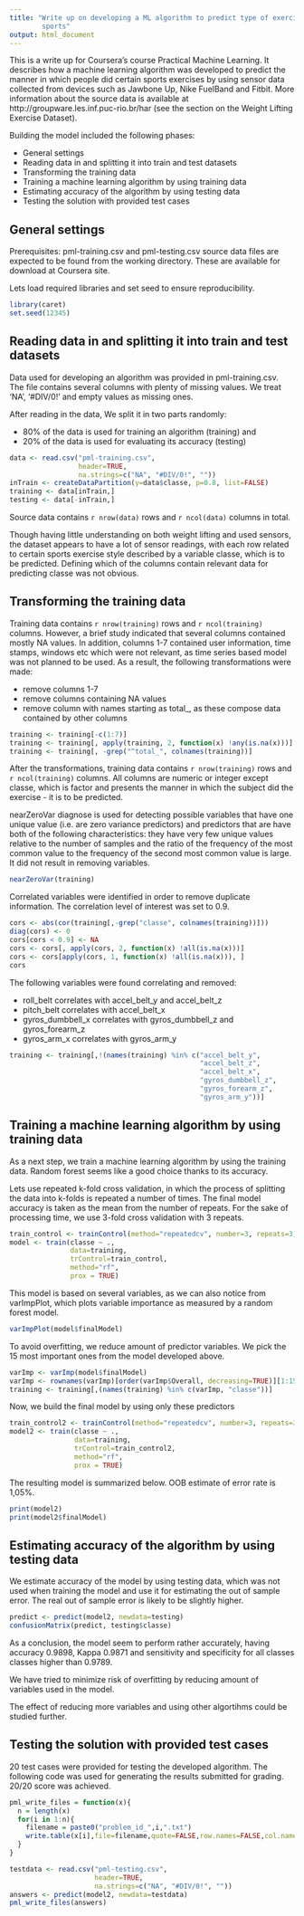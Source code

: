 ```yaml
---
title: "Write up on developing a ML algorithm to predict type of exercised 
        sports"
output: html_document
---
```


This is a write up for Coursera's course Practical Machine Learning. It 
describes how a machine learning algorithm was developed to predict the 
manner in which people did certain sports exercises by using sensor 
data collected from devices such as Jawbone Up, Nike FuelBand and 
Fitbit. More information about the source data is available at 
http://groupware.les.inf.puc-rio.br/har (see the section on the 
Weight Lifting Exercise Dataset). 

Building the model included the following phases:

- General settings
- Reading data in and splitting it into train and test datasets
- Transforming the training data
- Training a machine learning algorithm by using training data
- Estimating accuracy of the algorithm by using testing data
- Testing the solution with provided test cases


## General settings

Prerequisites: pml-training.csv and pml-testing.csv source data files 
are expected to be found from the working directory. These are available
for download at Coursera site.

Lets load required libraries and set seed to ensure reproducibility.

```r
library(caret)
set.seed(12345)
```


## Reading data in and splitting it into train and test datasets

Data used for developing an algorithm was provided in 
pml-training.csv. The file contains several columns 
with plenty of missing values. We treat 'NA', '#DIV/0!' 
and empty values as missing ones. 

After reading in the data, We split it in two parts randomly:

- 80% of the data is used for training an algorithm (training) and 
- 20% of the data is used for evaluating its accuracy (testing)

```r
data <- read.csv("pml-training.csv", 
                 header=TRUE, 
                 na.strings=c("NA", "#DIV/0!", ""))
inTrain <- createDataPartition(y=data$classe, p=0.8, list=FALSE)
training <- data[inTrain,]
testing <- data[-inTrain,]
```

Source data contains `r nrow(data)` rows and `r ncol(data)` columns in total.

Though having little understanding on both weight lifting and used sensors, the
dataset appears to have a lot of sensor readings, with each row related to
certain sports exercise style described by a variable classe, which is 
to be predicted. Defining which of the columns contain relevant data for 
predicting classe was not obvious. 


## Transforming the training data

Training data contains `r nrow(training)` rows and `r ncol(training)` columns. 
However, a brief study indicated that several columns contained mostly NA 
values. In addition, columns 1-7 contained user information, time stamps, 
windows etc which were not relevant, as time series based model was not 
planned to be used. As a result, the following transformations were made:

- remove columns 1-7
- remove columns containing NA values
- remove column with names starting as total_, as these compose data 
  contained by other columns

```r
training <- training[-c(1:7)]
training <- training[, apply(training, 2, function(x) !any(is.na(x)))] 
training <- training[, -grep("^total_", colnames(training))]
```

After the transformations, training data contains `r nrow(training)` rows 
and `r ncol(training)` columns. All columns are numeric or integer except 
classe, which is factor and presents the manner in which the subject did 
the exercise - it is to be predicted.

nearZeroVar diagnose is used for detecting possible variables that have 
one unique value (i.e. are zero variance predictors) and predictors that 
are have both of the following characteristics: they have very few unique 
values relative to the number of samples and the ratio of the frequency 
of the most common value to the frequency of the second most common value 
is large. It did not result in removing variables.

```r
nearZeroVar(training)
```

Correlated variables were identified in order to remove duplicate 
information. The correlation level of interest was set to 0.9.

```r
cors <- abs(cor(training[,-grep("classe", colnames(training))]))
diag(cors) <- 0
cors[cors < 0.9] <- NA
cors <- cors[, apply(cors, 2, function(x) !all(is.na(x)))]
cors <- cors[apply(cors, 1, function(x) !all(is.na(x))), ]
cors
```

The following variables were found correlating and removed:

- roll_belt correlates with accel_belt_y and accel_belt_z
- pitch_belt correlates with accel_belt_x
- gyros_dumbbell_x correlates with gyros_dumbbell_z and gyros_forearm_z
- gyros_arm_x correlates with gyros_arm_y

```r
training <- training[,!(names(training) %in% c("accel_belt_y",
                                               "accel_belt_z",
                                               "accel_belt_x",
                                               "gyros_dumbbell_z", 
                                               "gyros_forearm_z",
                                               "gyros_arm_y"))]
```


## Training a machine learning algorithm by using training data

As a next step, we train a machine learning algorithm by using the training 
data. Random forest seems like a good choice thanks to its accuracy.

Lets use repeated k-fold cross validation, in which the process of 
splitting the data into k-folds is repeated a number of times. The final 
model accuracy is taken as the mean from the number of repeats. For the 
sake of processing time, we use 3-fold cross validation with 3 repeats.

```r
train_control <- trainControl(method="repeatedcv", number=3, repeats=3)
model <- train(classe ~ ., 
               data=training, 
               trControl=train_control, 
               method="rf", 
               prox = TRUE)
```

This model is based on several variables, as we can also notice from varImpPlot, 
which plots variable importance as measured by a random forest model.

```r
varImpPlot(model$finalModel)
```

To avoid overfitting, we reduce amount of predictor variables. We
pick the 15 most important ones from the model developed above.

```r
varImp <- varImp(model$finalModel)
varImp <- rownames(varImp)[order(varImp$Overall, decreasing=TRUE)][1:15]
training <- training[,(names(training) %in% c(varImp, "classe"))]
```

Now, we build the final model by using only these predictors
```r
train_control2 <- trainControl(method="repeatedcv", number=3, repeats=3)
model2 <- train(classe ~ ., 
                data=training, 
                trControl=train_control2, 
                method="rf", 
                prox = TRUE)
```

The resulting model is summarized below. OOB estimate of error rate is 1,05%.
```r
print(model2)
print(model2$finalModel)
```


## Estimating accuracy of the algorithm by using testing data

We estimate accuracy of the model by using testing data, which was
not used when training the model and use it for estimating the
out of sample error. The real out of sample error is likely to be 
slightly higher.

```r
predict <- predict(model2, newdata=testing)
confusionMatrix(predict, testing$classe)
```

As a conclusion, the model seem to perform rather accurately, having 
accuracy 0.9898, Kappa 0.9871 and sensitivity and specificity for all 
classes classes higher than 0.9789.

We have tried to minimize risk of overfitting by reducing amount 
of variables used in the model.

The effect of reducing more variables and using other algortihms
could be studied further.


## Testing the solution with provided test cases

20 test cases were provided for testing the developed algorithm. The
following code was used for generating the results submitted for grading.
20/20 score was achieved.

```r
pml_write_files = function(x){
  n = length(x)
  for(i in 1:n){
    filename = paste0("problem_id_",i,".txt")
    write.table(x[i],file=filename,quote=FALSE,row.names=FALSE,col.names=FALSE)
  }
}

testdata <- read.csv("pml-testing.csv", 
                     header=TRUE, 
                     na.strings=c("NA", "#DIV/0!", ""))
answers <- predict(model2, newdata=testdata)
pml_write_files(answers)
```